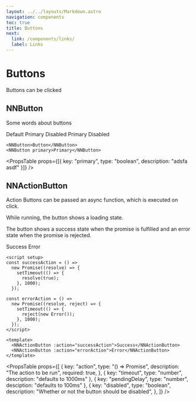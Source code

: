 ```yaml
---
layout: ../../layouts/Markdown.astro
navigation: components
toc: true
title: Buttons
next:
  link: /components/links/
  label: Links
---
```




# Buttons

Buttons can be clicked

## NNButton

Some words about buttons

<Preview>
  <NNButton client:only="vue">Default</NNButton>
  <NNButton primary client:only="vue">
    Primary
  </NNButton>
  <NNButton disabled client:only="vue">
    Disabled
  </NNButton>
  <NNButton primary disabled client:only="vue">
    Primary Disabled
  </NNButton>
</Preview>

```vue
<NNButton>Button</NNButton>
<NNButton primary>Primary</NNButton>
```

<PropsTable
  props={[{ key: "primary", type: "boolean", description: "adsfa asdf" }]}
/>

## NNActionButton

Action Buttons can be passed an async function, which is executed on click.

While running, the button shows a loading state.

The button shows a success state when the promise is fulfilled and an error state when the promise is rejected.

<Preview>
  <ActionButton success client:only="vue">
    Success
  </ActionButton>
  <ActionButton client:only="vue">Error</ActionButton>
</Preview>

```vue
<script setup>
const successAction = () =>
  new Promise((resolve) => {
    setTimeout(() => {
      resolve(true);
    }, 1000);
  });

const errorAction = () =>
  new Promise((resolve, reject) => {
    setTimeout(() => {
      reject(new Error());
    }, 1000);
  });
</script>

<template>
  <NNActionButton :action="successAction">Success</NNActionButton>
  <NNActionButton :action="errorAction">Error</NNActionButton>
</template>
```

<PropsTable
  props={[
    {
      key: "action",
      type: "() => Promise<unknown>",
      description: "The action to be run",
      required: true,
    },
    { key: "timeout", type: "number", description: "defaults to 1000ms" },
    { key: "pendingDelay", type: "number", desciption: "defaults to 100ms" },
    {
      key: "disabled",
      type: "boolean",
      description: "Whether or not the button should be disabled",
    },
  ]}
/>
